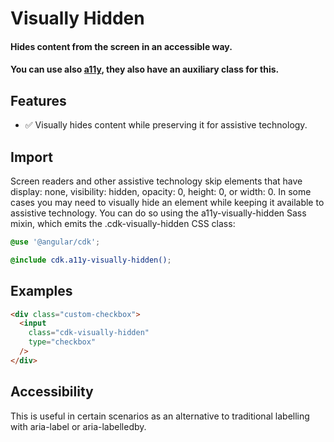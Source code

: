 
<Meta title="Utilities/Visually Hidden" />

# Visually Hidden

#### Hides content from the screen in an accessible way.

#### You can use also [a11y](https://material.angular.io/cdk/a11y), they also have an auxiliary class for this.

## Features

- ✅ Visually hides content while preserving it for assistive technology.

## Import

Screen readers and other assistive technology skip elements that have display: none, visibility: hidden, opacity: 0, height: 0, or width: 0. In some cases you may need to visually hide an element while keeping it available to assistive technology.
You can do so using the a11y-visually-hidden Sass mixin, which emits the .cdk-visually-hidden CSS class:

```scss
@use '@angular/cdk';

@include cdk.a11y-visually-hidden();
```

## Examples

```html
<div class="custom-checkbox">
  <input
    class="cdk-visually-hidden"
    type="checkbox"
  />
</div>
```

## Accessibility

This is useful in certain scenarios as an alternative to traditional labelling with aria-label or aria-labelledby.
